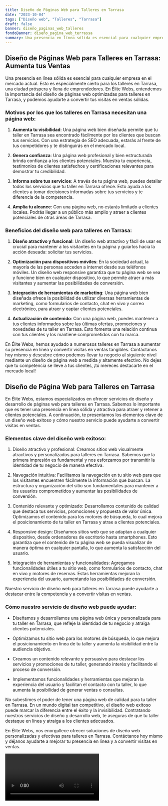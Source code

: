 ```yaml
---
title: Diseño de Páginas Web para Talleres en Tarrasa
date: "2023-10-04"
tags: ["Diseño web", "Talleres", "Tarrasa"]
draft: false
banner: diseño_paginas_web_talleres
fondoBanner: diseño_pagina_web_terrassa
summary: Una presencia en línea sólida es esencial para cualquier empresa en el mercado actual. Esto es especialmente cierto para los talleres en Tarrasa, una ciudad próspera y llena de emprendedores. En Élite Webs, entendemos la importancia del diseño de páginas web optimizadas para talleres en Tarrasa, y podemos ayudarte a convertir tus visitas en ventas sólidas.
---
```



## Diseño de Páginas Web para Talleres en Tarrasa: Aumenta tus Ventas

Una presencia en línea sólida es esencial para cualquier empresa en el mercado actual. Esto es especialmente cierto para los talleres en Tarrasa, una ciudad próspera y llena de emprendedores. En Élite Webs, entendemos la importancia del diseño de páginas web optimizadas para talleres en Tarrasa, y podemos ayudarte a convertir tus visitas en ventas sólidas.

### Motivos por los que los talleres en Tarrasa necesitan una página web:

1. **Aumenta tu visibilidad**: Una página web bien diseñada permite que tu taller en Tarrasa sea encontrado fácilmente por los clientes que buscan tus servicios. Con una estrategia de SEO adecuada, estarás al frente de tus competidores y te distinguirás en el mercado local.

2. **Genera confianza**: Una página web profesional y bien estructurada brinda confianza a los clientes potenciales. Muestra tu experiencia, testimonios de clientes satisfechos y certificaciones relevantes para demostrar tu credibilidad.

3. **Informa sobre tus servicios**: A través de tu página web, puedes detallar todos los servicios que tu taller en Tarrasa ofrece. Esto ayuda a los clientes a tomar decisiones informadas sobre tus servicios y te diferencia de la competencia.

4. **Amplía tu alcance**: Con una página web, no estarás limitado a clientes locales. Podrás llegar a un público más amplio y atraer a clientes potenciales de otras áreas de Tarrasa.

### Beneficios del diseño web para talleres en Tarrasa:

1. **Diseño atractivo y funcional**: Un diseño web atractivo y fácil de usar es crucial para mantener a los visitantes en tu página y guiarlos hacia la acción deseada: solicitar tus servicios.

2. **Optimización para dispositivos móviles**: En la sociedad actual, la mayoría de las personas acceden a internet desde sus teléfonos móviles. Un diseño web responsive garantiza que tu página web se vea y funcione bien en cualquier dispositivo, lo que permite atraer a más visitantes y aumentar las posibilidades de conversión.

3. **Integración de herramientas de marketing**: Una página web bien diseñada ofrece la posibilidad de utilizar diversas herramientas de marketing, como formularios de contacto, chat en vivo y correo electrónico, para atraer y captar clientes potenciales.

4. **Actualización de contenido**: Con una página web, puedes mantener a tus clientes informados sobre las últimas ofertas, promociones y novedades de tu taller en Tarrasa. Esto fomenta una relación continua con tus clientes y los mantiene comprometidos con tu marca.

En Élite Webs, hemos ayudado a numerosos talleres en Tarrasa a aumentar su presencia en línea y convertir visitas en ventas tangibles. Contáctanos hoy mismo y descubre cómo podemos llevar tu negocio al siguiente nivel mediante un diseño de página web a medida y altamente efectivo. No dejes que tu competencia se lleve a tus clientes, ¡tú mereces destacarte en el mercado local!

<GifSeo />

<Cta />

## Diseño de Página Web para Talleres en Tarrasa

En Élite Webs, estamos especializados en ofrecer servicios de diseño y desarrollo de páginas web para talleres en Tarrasa. Sabemos lo importante que es tener una presencia en línea sólida y atractiva para atraer y retener a clientes potenciales. A continuación, te presentamos los elementos clave de un diseño web exitoso y cómo nuestro servicio puede ayudarte a convertir visitas en ventas.

### Elementos clave del diseño web exitoso:

1. Diseño atractivo y profesional: Creamos sitios web visualmente atractivos y personalizados para talleres en Tarrasa. Sabemos que la primera impresión es fundamental y nos esforzamos por transmitir la identidad de tu negocio de manera efectiva.

2. Navegación intuitiva: Facilitamos la navegación en tu sitio web para que los visitantes encuentren fácilmente la información que buscan. La estructura y organización del sitio son fundamentales para mantener a los usuarios comprometidos y aumentar las posibilidades de conversión.

3. Contenido relevante y optimizado: Desarrollamos contenido de calidad que destaca tus servicios, promociones y propuesta de valor única. Optimizamos el contenido para los motores de búsqueda, lo cual mejora el posicionamiento de tu taller en Tarrasa y atrae a clientes potenciales.

4. Responsive design: Diseñamos sitios web que se adaptan a cualquier dispositivo, desde ordenadores de escritorio hasta smartphones. Esto garantiza que el contenido de tu página web se pueda visualizar de manera óptima en cualquier pantalla, lo que aumenta la satisfacción del usuario.

5. Integración de herramientas y funcionalidades: Agregamos funcionalidades útiles a tu sitio web, como formularios de contacto, chat en vivo y motores de reservas. Estas herramientas mejoran la experiencia del usuario, aumentando las posibilidades de conversión.

Nuestro servicio de diseño web para talleres en Tarrasa puede ayudarte a destacar entre la competencia y a convertir visitas en ventas.

### Cómo nuestro servicio de diseño web puede ayudar:

- Diseñamos y desarrollamos una página web única y personalizada para tu taller en Tarrasa, que refleje la identidad de tu negocio y atraiga clientes potenciales.

- Optimizamos tu sitio web para los motores de búsqueda, lo que mejora el posicionamiento en línea de tu taller y aumenta la visibilidad entre la audiencia objetivo.

- Creamos un contenido relevante y persuasivo para destacar los servicios y promociones de tu taller, generando interés y facilitando el proceso de conversión.

- Implementamos funcionalidades y herramientas que mejoran la experiencia del usuario y facilitan el contacto con tu taller, lo que aumenta la posibilidad de generar ventas o consultas.

No subestimes el poder de tener una página web de calidad para tu taller en Tarrasa. En un mundo digital tan competitivo, el diseño web exitoso puede marcar la diferencia entre el éxito y la invisibilidad. Contratando nuestros servicios de diseño y desarrollo web, te aseguras de que tu taller destaque en línea y atraiga a los clientes adecuados.

En Élite Webs, nos enorgullece ofrecer soluciones de diseño web personalizadas y efectivas para talleres en Tarrasa. Contáctanos hoy mismo y déjanos ayudarte a mejorar tu presencia en línea y a convertir visitas en ventas.

<Video />

<CtaBot job="Talleres" city="Tarrasa" />

<Gmaps query="Tarrasa+españa+maps" />
